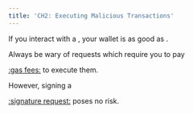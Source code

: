 ```yaml
---
title: 'CH2: Executing Malicious Transactions'
---
```


If you interact with a <Nutshell glossaryEntry="content/glossary/Malicious-Smart-Contract.mdx" children="Malicious Smart Contract" />, your wallet is as good as <Nutshell glossaryEntry="content/glossary/drained.mdx" children="drained" />.

Always be wary of requests which require you to pay 

[:gas fees:](<> "") to execute them.

However, signing a 

[:signature request:](<> "") poses no risk.
